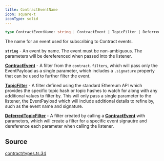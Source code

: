 ```yaml
---
title: ContractEventName
icon: square-t
iconType: solid
---
```


```ts
type ContractEventName: string | ContractEvent | TopicFilter | DeferredTopicFilter;
```

The name for an event used for subscribing to Contract events.

**`string`** - An event by name. The event must be non-ambiguous. The parameters will be dereferenced when passed
into the listener.

[**ContractEvent**](/sdk/content/interfaces/ContractEvent) - A filter from the `contract.filters`, which will pass only the
EventPayload as a single parameter, which includes a `.signature` property that can be used to further filter the
event.

[**TopicFilter**](/sdk/content/type-aliases/TopicFilter) - A filter defined using the standard Ethereum API which provides the specific
topic hash or topic hashes to watch for along with any additional values to filter by. This will only pass a single
parameter to the listener, the EventPayload which will include additional details to refine by, such as the event
name and signature.

[**DeferredTopicFilter**](/sdk/content/interfaces/DeferredTopicFilter) - A filter created by calling a
[**ContractEvent**](/sdk/content/interfaces/ContractEvent) with parameters, which will create a filter for a specific event signautre
and dereference each parameter when calling the listener.

## Source

[contract/types.ts:34](https://github.com/dominant-strategies/quais.js/blob/b2ac1fd0778919e5fee7e72ee1eb16f6f0ceca10/src/contract/types.ts#L34)
